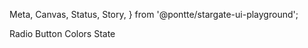   Meta,
  Canvas,
  Status,
  Story,
} from '@pontte/stargate-ui-playground';


<Meta title="Core/Form Elements/Radio" component={Radio} />

<Typography element="h1">
  Radio Button
</Typography>

<Status type="experimental" />

<Canvas>
  <Story name="Radio">
    <Radio
      label="Cool Radio"
      checked={true}
    />
  </Story>
</Canvas>

<Typography element="h3">
  Colors State
</Typography>

<Canvas>
  <Story name="Colors State">
    <Radio
    label
    color="success"
    />
    <Radio
    color="warning"
    checked={true}
    />
    <Radio
    color="error"
    />
  </Story>
</Canvas>
